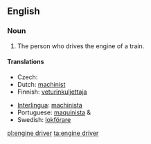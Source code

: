 ==English==

===Noun===
{{en-noun|sg=[[engine]] [[driver]]}}

# The person who drives the engine of a train.

====Translations====
{{trans-top|person}}
* Czech: {{t|cs|strojvůdce|m}}
* Dutch: [[machinist]] {{m}}
* Finnish: [[veturinkuljettaja]]
{{trans-mid}}
* [[Interlingua]]: [[machinista]]
* Portuguese: [[maquinista]] {{m}} & {{f}}
* Swedish: [[lokförare]] {{c}}
{{trans-bottom}}

[[pl:engine driver]]
[[ta:engine driver]]